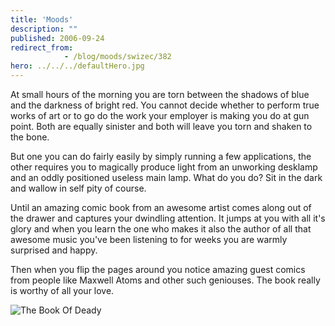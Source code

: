 ```yaml
---
title: 'Moods'
description: ""
published: 2006-09-24
redirect_from: 
            - /blog/moods/swizec/382
hero: ../../../defaultHero.jpg
---
```

At small hours of the morning you are torn between the shadows of blue and the darkness of bright red. You cannot decide whether to perform true works of art or to go do the work your employer is making you do at gun point. Both are equally sinister and both will leave you torn and shaken to the bone.  
  
But one you can do fairly easily by simply running a few applications, the other requires you to magically produce light from an unworking desklamp and an oddly positioned useless main lamp. What do you do? Sit in the dark and wallow in self pity of course.  
  
Until an amazing comic book from an awesome artist comes along out of the drawer and captures your dwindling attention. It jumps at you with all it&#x27;s glory and when you learn the one who makes it also the author of all that awesome music you&#x27;ve been listening to for weeks you are warmly surprised and happy.  
  
Then when you flip the pages around you notice amazing guest comics from people like Maxwell Atoms and other such geniouses. The book really is worthy of all your love.  
  


![The Book Of Deady](/includes/editor_upload/Image/kscan_0177.png)